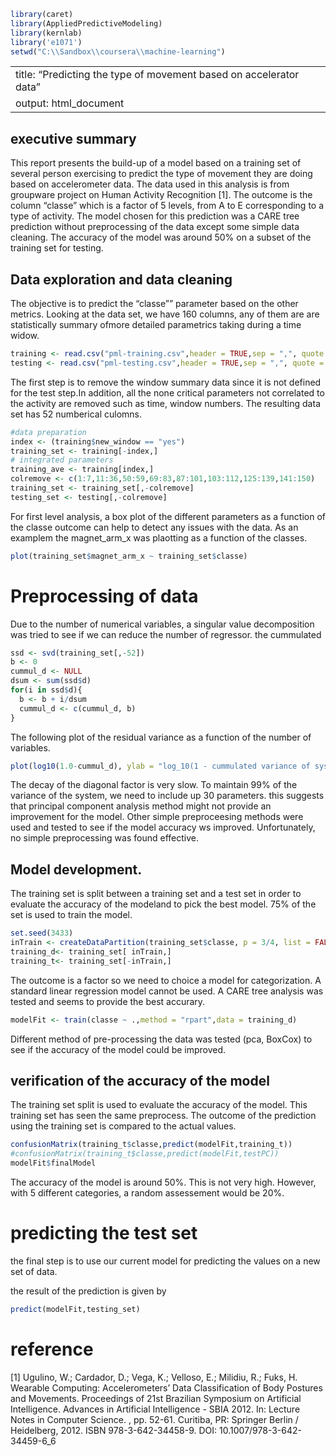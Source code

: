 ```r
library(caret)
library(AppliedPredictiveModeling)
library(kernlab)
library('e1071')
setwd("C:\\Sandbox\\coursera\\machine-learning")
```

---
title: "Predicting the type of movement based on accelerator data"
output: html_document
---

## executive summary 

This report presents the build-up of a model based on a training set of several person exercising to predict the type of movement they are doing based on accelerometer data. The data used in this analysis is from groupware project on Human Activity Recognition [1]. The outcome is the column "classe" which is a factor of 5 levels, from A to E corresponding to a type of activity.
The model chosen for this prediction was a CARE tree prediction without preprocessing of the data except some simple data cleaning. The accuracy of the model was around 50% on a subset of the training set for testing.

## Data exploration and data cleaning

The objective is to predict the "classe"" parameter based on the other metrics.  Looking at the data set, we have 160 columns, any of them are are statistically summary ofmore detailed parametrics taking during a time widow. 

```r

training <- read.csv("pml-training.csv",header = TRUE,sep = ",", quote = "\"'",na.strings = "NA",dec = "." )
testing <- read.csv("pml-testing.csv",header = TRUE,sep = ",", quote = "\"'",na.strings = "NA",dec = "." )
```

The first step is to remove the window summary data since it is not defined for the test step.In addition, all  the none critical parameters not correlated to the activity are removed such as time, window numbers. The resulting data set has 52 numberical culomns. 

```r
#data preparation
index <- (training$new_window == "yes")
training_set <- training[-index,]
# integrated parameters
training_ave <- training[index,]
colremove <- c(1:7,11:36,50:59,69:83,87:101,103:112,125:139,141:150)                     
training_set <- training_set[,-colremove]
testing_set <- testing[,-colremove]
```

For first level analysis, a box plot of the different parameters as a function of the classe outcome can help to detect any issues with the data.
As an examplem the magnet_arm_x was plaotting as a function of the classes.

```r
plot(training_set$magnet_arm_x ~ training_set$classe)
```

# Preprocessing of data 

Due to the number of numerical variables, a singular value decomposition was tried  to see if we can reduce the number of regressor. the cummulated

```r
ssd <- svd(training_set[,-52])
b <- 0
cummul_d <- NULL
dsum <- sum(ssd$d)
for(i in ssd$d){ 
  b <- b + i/dsum
  cummul_d <- c(cummul_d, b)
}
```

The following plot of the residual variance as a function of the number of variables.

```r
plot(log10(1.0-cummul_d), ylab = "log_10(1 - cummulated variance of system)",xlab = "number of variables")
```

The decay of the diagonal factor is very slow. To maintain 99% of the variance of the system, we need to include up 30 parameters. this suggests that principal component analysis method might not provide an improvement for the model.
Other simple preproceesing methods were used and tested to see if the model accuracy ws improved. Unfortunately, no simple preprocessing was found effective.

## Model development.

The training set is split between a training set and a  test set in order to evaluate the accuracy of the modeland to pick the best model. 75% of the set is used to train the model.


```r
set.seed(3433)
inTrain <- createDataPartition(training_set$classe, p = 3/4, list = FALSE)
training_d<- training_set[ inTrain,]
training_t<- training_set[-inTrain,]

```

The outcome is a factor so we need to choice a model for categorization. A standard linear regression model cannot be used.
A CARE tree analysis was tested and seems to provide the best accurary. 

```r
modelFit <- train(classe ~ .,method = "rpart",data = training_d)
```


Different method of pre-processing the data was tested (pca, BoxCox) to see if the accuracy of the model could be improved. 


## verification of the accuracy of the model 

The training set split is used to evaluate the accuracy of the model.
This training set has seen the same preprocess.  The outcome of the prediction using the training set is compared to the actual values.
```r
confusionMatrix(training_t$classe,predict(modelFit,training_t))
#confusionMatrix(training_t$classe,predict(modelFit,testPC))
modelFit$finalModel
```
The accuracy of the model is around 50%. This is not very high. However, with 5 different categories, a random assessement would be 20%.

# predicting the test set

the final step is to use our current model for predicting the values on a new set of data.

the result of the prediction is given by 
```r
predict(modelFit,testing_set)
```

# reference

[1] Ugulino, W.; Cardador, D.; Vega, K.; Velloso, E.; Milidiu, R.; Fuks, H. Wearable Computing: Accelerometers' Data Classification of Body Postures and Movements. Proceedings of 21st Brazilian Symposium on Artificial Intelligence. Advances in Artificial Intelligence - SBIA 2012. In: Lecture Notes in Computer Science. , pp. 52-61. Curitiba, PR: Springer Berlin / Heidelberg, 2012. ISBN 978-3-642-34458-9. DOI: 10.1007/978-3-642-34459-6_6
